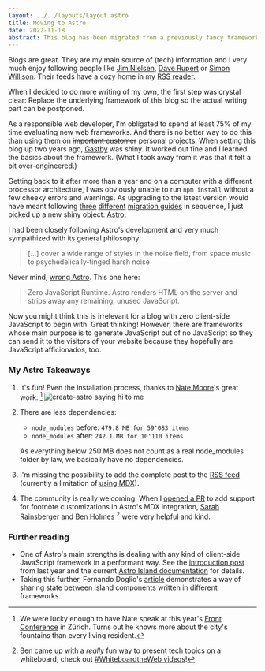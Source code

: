 ```yaml
---
layout: ../../layouts/Layout.astro
title: Moving to Astro
date: 2022-11-18
abstract: This blog has been migrated from a previously fancy framework to a currently fancy framework.
---
```



Blogs are great. They are my main source of (tech) information and I very much enjoy following people like [Jim Nielsen](https://blog.jim-nielsen.com), [Dave Rupert](https://daverupert.com) or [Simon Willison](https://simonwillison.net). Their feeds have a cozy home in my [RSS reader](https://reederapp.com).

When I decided to do more writing of my own, the first step was crystal clear: Replace the underlying framework of this blog so the actual writing part can be postponed.

As a responsible web developer, I'm obligated to spend at least 75% of my time evaluating new web frameworks. And there is no better way to do this than using them on ~~important customer~~ personal projects. When setting this blog up two years ago, [Gastby](https://www.gatsbyjs.com) was shiny. It worked out fine and I learned the basics about the framework. (What I took away from it was that it felt a bit over-engineered.)

Getting back to it after more than a year and on a computer with a different processor architecture, I was obviously unable to run `npm install` without a few cheeky errors and warnings. As upgrading to the latest version would have meant following [three](https://www.gatsbyjs.com/docs/reference/release-notes/migrating-from-v2-to-v3/) [different](https://www.gatsbyjs.com/docs/reference/release-notes/migrating-source-plugin-from-v3-to-v4/) [migration guides](https://www.gatsbyjs.com/docs/reference/release-notes/migrating-from-v4-to-v5/) in sequence, I just picked up a new shiny object: [Astro](https://astro.build).

I had been closely following Astro's development and very much sympathized with its general philosophy:

> [...] cover a wide range of styles in the noise field, from space music to psychedelically-tinged harsh noise

Never mind, [wrong Astro](<https://en.wikipedia.org/wiki/Astro_(Japanese_band)>). This one here:

> Zero JavaScript Runtime. Astro renders HTML on the server and strips away any remaining, unused JavaScript.

Now you might think this is irrelevant for a blog with zero client-side JavaScript to begin with. Great thinking! However, there are frameworks whose main purpose is to generate JavaScript out of no JavaScript so they can send it to the visitors of your website because they hopefully are JavaScript afficionados, too.

### My Astro Takeaways

1. It's fun! Even the installation process, thanks to [Nate Moore](https://twitter.com/n_moore/status/1567164215307149312)'s great work. [^1]
   <Image
     src={prompt}
     alt="create-astro saying hi to me"
     format="webp"
     className="screenshot"
   />
2. There are less dependencies:

   - `node_modules` before: `479.8 MB for 59'083 items`
   - `node_modules` after: `242.1 MB for 10'110 items`

   As everything below 250 MB does not count as a real node_modules folder by law, we basically have no dependencies.

3. I'm missing the possibility to add the complete post to the [RSS feed](/rss.xml) (currently a limitation of [using MDX](https://github.com/withastro/astro/pull/5366#pullrequestreview-1179439896)).
4. The community is really welcoming. When I [opened a PR](https://github.com/withastro/astro/pull/5427) to add support for footnote customizations in Astro's MDX integration, [Sarah Rainsberger](https://www.rainsberger.ca/) and [Ben Holmes](https://bholmes.dev) [^2] were very helpful and kind.

### Further reading

- One of Astro's main strengths is dealing with any kind of client-side JavaScript framework in a performant way. See the [introduction post](https://astro.build/blog/introducing-astro/) from last year and the current [Astro Island documentation](https://docs.astro.build/en/concepts/islands/) for details.
- Taking this further, Fernando Doglio's [article](https://blog.bitsrc.io/playing-with-astro-sharing-state-between-react-and-vue-components-2d5abc89f4b4) demonstrates a way of sharing state between island components written in different frameworks.

[^1]: We were lucky enough to have Nate speak at this year's [Front Conference](https://frontconference.com/speakers/nate-moore) in Zürich. Turns out he knows more about the city's fountains than every living resident.
[^2]: Ben came up with a _really_ fun way to present tech topics on a whiteboard, check out [#WhiteboardtheWeb videos](https://wtw.dev/)!
